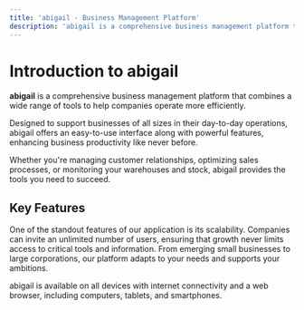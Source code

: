 ```yaml
---
title: 'abigail - Business Management Platform'
description: 'abigail is a comprehensive business management platform that combines a wide range of tools to help companies operate more efficiently.'
---
```


# Introduction to abigail

**abigail** is a comprehensive business management platform that combines a wide range of tools to help companies operate more efficiently.

Designed to support businesses of all sizes in their day-to-day operations, abigail offers an easy-to-use interface along with powerful features, enhancing business productivity like never before.

Whether you're managing customer relationships, optimizing sales processes, or monitoring your warehouses and stock, abigail provides the tools you need to succeed.

## Key Features

One of the standout features of our application is its scalability. Companies can invite an unlimited number of users, ensuring that growth never limits access to critical tools and information. From emerging small businesses to large corporations, our platform adapts to your needs and supports your ambitions.

abigail is available on all devices with internet connectivity and a web browser, including computers, tablets, and smartphones.
